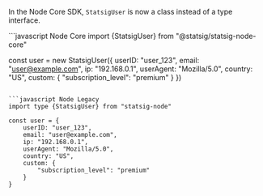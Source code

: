In the Node Core SDK, `StatsigUser` is now a class instead of a type interface.

<CodeGroup>
```javascript Node Core
import {StatsigUser} from "@statsig/statsig-node-core"

const user = new StatsigUser({
    userID: "user_123",
    email: "user@example.com",
    ip: "192.168.0.1",
    userAgent: "Mozilla/5.0",
    country: "US",
    custom: {
        "subscription_level": "premium"
    }
})
```

```javascript Node Legacy
import type {StatsigUser} from "statsig-node"

const user = {
    userID: "user_123",
    email: "user@example.com",
    ip: "192.168.0.1",
    userAgent: "Mozilla/5.0",
    country: "US",
    custom: {
        "subscription_level": "premium"
    }
}
```
</CodeGroup>

